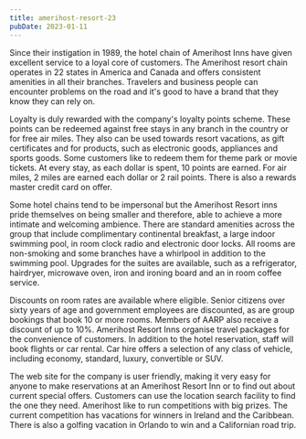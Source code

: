 ```yaml
---
title: amerihost-resort-23
pubDate: 2023-01-11
---
```


Since their instigation in 1989, the hotel chain of Amerihost Inns have given excellent service to a loyal core of customers. The Amerihost resort chain operates in 22 states in America and Canada and offers consistent amenities in all their branches. Travelers and business people can encounter problems on the road and it's good to have a brand that they know they can rely on. 

Loyalty is duly rewarded with the company's loyalty points scheme. These points can be redeemed against free stays in any branch in the country or for free air miles. They also can be used towards resort vacations, as gift certificates and for products, such as electronic goods, appliances and sports goods. Some customers like to redeem them for theme park or movie tickets. At every stay, as each dollar is spent, 10 points are earned. For air miles, 2 miles are earned each dollar or 2 rail points. There is also a rewards master credit card on offer.

Some hotel chains tend to be impersonal but the Amerihost Resort inns pride themselves on being smaller and therefore, able to achieve a more intimate and welcoming ambience. There are standard amenities across the group that include complimentary continental breakfast, a large indoor swimming pool, in room clock radio and electronic door locks. All rooms are non-smoking and some branches have a whirlpool in addition to the swimming pool.  Upgrades for the suites are available, such as a refrigerator, hairdryer, microwave oven, iron and ironing board and an in room coffee service.

Discounts on room rates are available where eligible. Senior citizens over sixty years of age and government employees are discounted, as are group bookings that book 10 or more rooms. Members of AARP also receive a discount of up to 10%. Amerihost Resort Inns organise travel packages for the convenience of customers. In addition to the hotel reservation, staff will book flights or car rental. Car hire offers a selection of any class of vehicle, including economy, standard, luxury, convertible or SUV.

The web site for the company is user friendly, making it very easy for anyone to make reservations at an Amerihost Resort Inn or to find out about current special offers. Customers can use the location search facility to find the one they need. Amerihost like to run competitions with big prizes. The current competition has vacations for winners in Ireland and the Caribbean. There is also a golfing vacation in Orlando to win and a Californian road trip.